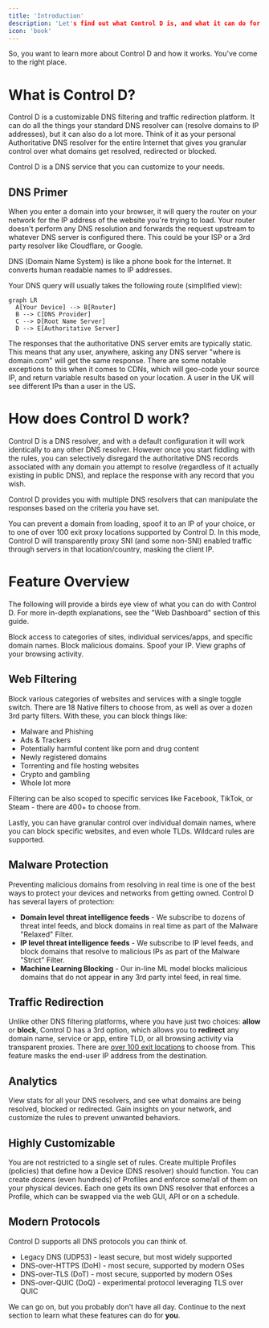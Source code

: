 ```yaml
---
title: 'Introduction'
description: 'Let's find out what Control D is, and what it can do for you.'
icon: 'book'
---
```


So, you want to learn more about Control D and how it works. You've come to the right place.

# What is Control D?

Control D is a customizable DNS filtering and traffic redirection platform. It can do all the things your standard DNS resolver can (resolve domains to IP addresses), but it can also do a lot more. Think of it as your personal Authoritative DNS resolver for the entire Internet that gives you granular control over what domains get resolved, redirected or blocked.

<Tip>
Control D is a DNS service that you can customize to your needs.
</Tip>

## DNS Primer

When you enter a domain into your browser, it will query the router on your network for the IP address of the website you're trying to load. Your router doesn't perform any DNS resolution and forwards the request upstream to whatever DNS server is configured there. This could be your ISP or a 3rd party resolver like Cloudflare, or Google.

<Tip>
DNS (Domain Name System) is like a phone book for the Internet. It converts human readable names to IP addresses.
</Tip>

Your DNS query will usually takes the following route (simplified view):

```mermaid
graph LR
  A[Your Device] --> B[Router]
  B --> C[DNS Provider]
  C --> D[Root Name Server]
  D --> E[Authoritative Server]
```

The responses that the authoritative DNS server emits are typically static. This means that any user, anywhere, asking any DNS server "where is domain.com" will get the same response. There are some notable exceptions to this when it comes to CDNs, which will geo-code your source IP, and return variable results based on your location. A user in the UK will see different IPs than a user in the US.

# How does Control D work?

Control D is a DNS resolver, and with a default configuration it will work identically to any other DNS resolver. However once you start fiddling with the rules, you can selectively disregard the authoritative DNS records associated with any domain you attempt to resolve (regardless of it actually existing in public DNS), and replace the response with any record that you wish.

<Tip>
Control D provides you with multiple DNS resolvers that can manipulate the responses based on the criteria you have set.
</Tip>

You can prevent a domain from loading, spoof it to an IP of your choice, or to one of over 100 exit proxy locations supported by Control D. In this mode, Control D will transparently proxy SNI (and some non-SNI) enabled traffic through servers in that location/country, masking the client IP.

# Feature Overview

The following will provide a birds eye view of what you can do with Control D. For more in-depth explanations, see the "Web Dashboard" section of this guide.

<Tip>
Block access to categories of sites, individual services/apps, and specific domain names. Block malicious domains. Spoof your IP. View graphs of your browsing activity.
</Tip>

## Web Filtering

Block various categories of websites and services with a single toggle switch. There are 18 Native filters to choose from, as well as over a dozen 3rd party filters. With these, you can block things like:

- Malware and Phishing
- Ads & Trackers
- Potentially harmful content like porn and drug content
- Newly registered domains
- Torrenting and file hosting websites
- Crypto and gambling
- Whole lot more

Filtering can be also scoped to specific services like Facebook, TikTok, or Steam - there are 400+ to choose from.

Lastly, you can have granular control over individual domain names, where you can block specific websites, and even whole TLDs. Wildcard rules are supported.

## Malware Protection

Preventing malicious domains from resolving in real time is one of the best ways to protect your devices and networks from getting owned. Control D has several layers of protection:

- **Domain level threat intelligence feeds** - We subscribe to dozens of threat intel feeds, and block domains in real time as part of the Malware "Relaxed" Filter.
- **IP level threat intelligence feeds** - We subscribe to IP level feeds, and block domains that resolve to malicious IPs as part of the Malware "Strict" Filter.
- **Machine Learning Blocking** - Our in-line ML model blocks malicious domains that do not appear in any 3rd party intel feed, in real time.

## Traffic Redirection

Unlike other DNS filtering platforms, where you have just two choices: **allow** or **block**, Control D has a 3rd option, which allows you to **redirect** any domain name, service or app, entire TLD, or all browsing activity via transparent proxies. There are [over 100 exit locations](https://controld.com/network/) to choose from. This feature masks the end-user IP address from the destination.

## Analytics

View stats for all your DNS resolvers, and see what domains are being resolved, blocked or redirected. Gain insights on your network, and customize the rules to prevent unwanted behaviors.

## Highly Customizable

You are not restricted to a single set of rules. Create multiple Profiles (policies) that define how a Device (DNS resolver) should function. You can create dozens (even hundreds) of Profiles and enforce some/all of them on your physical devices. Each one gets its own DNS resolver that enforces a Profile, which can be swapped via the web GUI, API or on a schedule.

## Modern Protocols

Control D supports all DNS protocols you can think of.

- Legacy DNS (UDP53) - least secure, but most widely supported
- DNS-over-HTTPS (DoH) - most secure, supported by modern OSes
- DNS-over-TLS (DoT) - most secure, supported by modern OSes
- DNS-over-QUIC (DoQ) - experimental protocol leveraging TLS over QUIC

We can go on, but you probably don't have all day. Continue to the next section to learn what these features can do for **you**. 